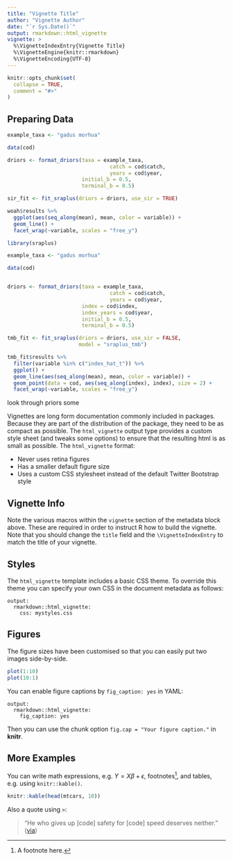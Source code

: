 ```yaml
---
title: "Vignette Title"
author: "Vignette Author"
date: "`r Sys.Date()`"
output: rmarkdown::html_vignette
vignette: >
  %\VignetteIndexEntry{Vignette Title}
  %\VignetteEngine{knitr::rmarkdown}
  %\VignetteEncoding{UTF-8}
---
```


```r
knitr::opts_chunk$set(
  collapse = TRUE,
  comment = "#>"
)
```

## Preparing Data

```r

example_taxa <- "gadus morhua"

data(cod)

driors <- format_driors(taxa = example_taxa,
                                 catch = cod$catch,
                                 years = cod$year,
                        initial_b = 0.5,
                        terminal_b = 0.5)

sir_fit <- fit_sraplus(driors = driors, use_sir = TRUE)

woah$results %>% 
  ggplot(aes(seq_along(mean), mean, color = variable)) + 
  geom_line() + 
  facet_wrap(~variable, scales = "free_y")
```


```r
library(sraplus)

example_taxa <- "gadus morhua"

data(cod)


driors <- format_driors(taxa = example_taxa,
                                 catch = cod$catch,
                                 years = cod$year,
                        index = cod$index,
                        index_years = cod$year,
                        initial_b = 0.5,
                        terminal_b = 0.5)

tmb_fit <- fit_sraplus(driors = driors, use_sir = FALSE,
                       model = "sraplus_tmb")

tmb_fit$results %>% 
  filter(variable %in% c("index_hat_t")) %>% 
  ggplot() + 
  geom_line(aes(seq_along(mean), mean, color = variable)) + 
  geom_point(data = cod, aes(seq_along(index), index), size = 2) +
  facet_wrap(~variable, scales = "free_y")

```


look through priors some


Vignettes are long form documentation commonly included in packages. Because they are part of the distribution of the package, they need to be as compact as possible. The `html_vignette` output type provides a custom style sheet (and tweaks some options) to ensure that the resulting html is as small as possible. The `html_vignette` format:

- Never uses retina figures
- Has a smaller default figure size
- Uses a custom CSS stylesheet instead of the default Twitter Bootstrap style

## Vignette Info

Note the various macros within the `vignette` section of the metadata block above. These are required in order to instruct R how to build the vignette. Note that you should change the `title` field and the `\VignetteIndexEntry` to match the title of your vignette.

## Styles

The `html_vignette` template includes a basic CSS theme. To override this theme you can specify your own CSS in the document metadata as follows:

    output: 
      rmarkdown::html_vignette:
        css: mystyles.css

## Figures

The figure sizes have been customised so that you can easily put two images side-by-side. 

```r
plot(1:10)
plot(10:1)
```

You can enable figure captions by `fig_caption: yes` in YAML:

    output:
      rmarkdown::html_vignette:
        fig_caption: yes

Then you can use the chunk option `fig.cap = "Your figure caption."` in **knitr**.

## More Examples

You can write math expressions, e.g. $Y = X\beta + \epsilon$, footnotes^[A footnote here.], and tables, e.g. using `knitr::kable()`.

```r
knitr::kable(head(mtcars, 10))
```

Also a quote using `>`:

> "He who gives up [code] safety for [code] speed deserves neither."
([via](https://twitter.com/hadleywickham/status/504368538874703872))
